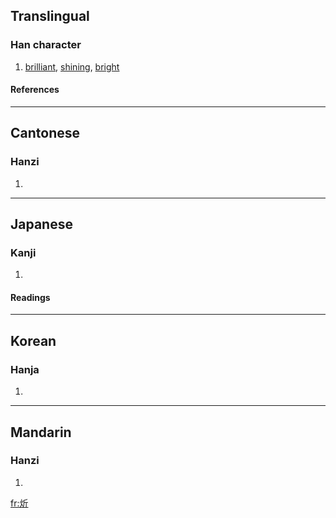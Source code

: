 ==Translingual==
===Han character===
{{Han char|rn=86|rad=火|as=04|sn=8|four=9282<sub>1</sub>|canj=火竹一中 (FHML)}}
# [[brilliant]], [[shining]], [[bright]]
====References====
{{Han ref|kx=0667.230|dkj=18921|dj=1077.020|hdz=32192.070|uh=7098|ud=28824|bh=CD51|bd=52561}}

----
==Cantonese==
===Hanzi===
{{yue-hanzi|jyut=|y=yan1}}
# {{defn|Cantonese}}

----
==Japanese==
===Kanji===
{{ja-kanji|grade=|rs=火04}}
# {{defn|Japanese}} 
====Readings====
{{ja-readings|on=[[きん]] (kin), [[こん]] (kon)|kun=[[あぶる]] (aburu)}}

----
==Korean==
===Hanja===
{{ko-hanja|hangeul=흔|eumhun=|rv=heun|mr=hŭn|y=hun}}
# {{defn|Korean}}

----
==Mandarin==
===Hanzi===
{{cmn-hanzi|pin=[[xīn]] ([[xin1]])|wg=hsin<sup>1</sup>}}
# {{defn|Mandarin}}

[[fr:炘]]